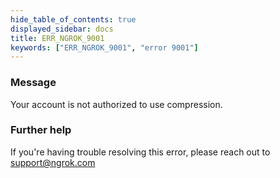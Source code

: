 ```yaml
---
hide_table_of_contents: true
displayed_sidebar: docs
title: ERR_NGROK_9001
keywords: ["ERR_NGROK_9001", "error 9001"]
---
```


### Message

Your account is not authorized to use compression.

### Further help

If you're having trouble resolving this error, please reach out to [support@ngrok.com](mailto:support@ngrok.com?subject=Help%20with%20ERR_NGROK_9001)
